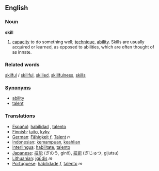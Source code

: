 ==English==
===Noun===
'''skill'''

#[[capacity]] to do something well; [[technique]], [[ability]]. Skills are usually acquired or learned, as opposed to abilities, which are often thought of as innate.


===Related words===
[[skilful]] / [[skillful]], [[skilled]], [[skillfulness]], [[skills]]

===[[Synonym]]s===
*[[ability]]
*[[talent]]

===Translations===
*[[Español]]: [[habilidad]] , [[talento]]
*[[Finnish]]: [[taito]], [[kyky]]
*[[German]]: [[Fähigkeit]] ''f'', [[Talent]] ''n''
*[[Indonesian]]: [[mampu|kemampuan]], [[ahli|keahlian]]
*[[Interlingua]]: [[habilitate]], [[talento]]
*[[Japanese]]: [[技能]] (ぎのう, ginō), [[技術]] (ぎじゅつ, gijutsu)
*[[Lithuanian]]: [[įgūdis]] ''m''
*[[Portuguese]]: [[habilidade]] ''f'', [[talento]] ''m''